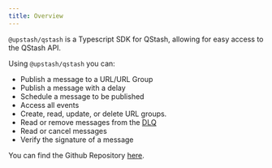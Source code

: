 ---
title: Overview
---

`@upstash/qstash` is a Typescript SDK for QStash, allowing for easy access to the QStash API.

Using `@upstash/qstash` you can:

- Publish a message to a URL/URL Group
- Publish a message with a delay
- Schedule a message to be published
- Access all events
- Create, read, update, or delete URL groups.
- Read or remove messages from the [DLQ](/qstash/features/dlq)
- Read or cancel messages
- Verify the signature of a message

You can find the Github Repository [here](https://github.com/upstash/sdk-qstash-ts).
